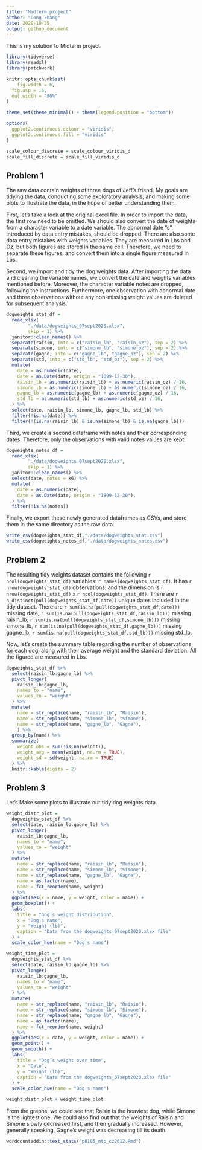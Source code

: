 ```yaml
---
title: "Midterm project"
author: "Cong Zhang"
date: 2020-10-25
output: github_document
---
```


This is my solution to Midterm project.

```r
library(tidyverse)
library(readxl)
library(patchwork)

knitr::opts_chunk$set(
	fig.width = 6, 
  fig.asp = .6,
  out.width = "90%"
)

theme_set(theme_minimal() + theme(legend.position = "bottom"))

options(
  ggplot2.continuous.colour = "viridis",
  ggplot2.continuous.fill = "viridis"
)

scale_colour_discrete = scale_colour_viridis_d
scale_fill_discrete = scale_fill_viridis_d
```


## Problem 1

The raw data contain weights of three dogs of Jeff's friend. My goals are tidying the data, conducting some exploratory analysis, and making some plots to illustrate the data, in the hope of better understanding them.

First, let's take a look at the original excel file. In order to import the data, the first row need to be omitted. We should also convert the date of weights from a character variable to a date variable. The abnormal date "s", introduced by data entry mistakes, should be dropped. There are also some data entry mistakes with weights variables. They are measured in Lbs and Oz, but both figures are stored in the same cell. Therefore, we need to separate these figures, and convert them into a single figure measured in Lbs.

Second, we import and tidy the dog weights data. After importing the data and cleaning the variable names, we convert the date and weights variables mentioned before. Moreover, the character variable notes are dropped, following the instructions. Furthermore, one observation with abnormal date and three observations without any non-missing weight values are deleted for subsequent analysis.

```r
dogweights_stat_df = 
  read_xlsx(
		"./data/dogweights_07sept2020.xlsx",
		skip = 1) %>% 
  janitor::clean_names() %>%
  separate(raisin, into = c("raisin_lb", "raisin_oz"), sep = 2) %>% 
  separate(simone, into = c("simone_lb", "simone_oz"), sep = 2) %>% 
  separate(gagne, into = c("gagne_lb", "gagne_oz"), sep = 2) %>% 
  separate(std, into = c("std_lb", "std_oz"), sep = 2) %>%  
  mutate(
    date = as.numeric(date),
    date = as.Date(date, origin = "1899-12-30"),
    raisin_lb = as.numeric(raisin_lb) + as.numeric(raisin_oz) / 16,
    simone_lb = as.numeric(simone_lb) + as.numeric(simone_oz) / 16,
    gagne_lb = as.numeric(gagne_lb) + as.numeric(gagne_oz) / 16,
    std_lb = as.numeric(std_lb) + as.numeric(std_oz) / 16,
  ) %>% 
  select(date, raisin_lb, simone_lb, gagne_lb, std_lb) %>% 
  filter(!is.na(date)) %>% 
  filter(!(is.na(raisin_lb) & is.na(simone_lb) & is.na(gagne_lb)))
```

Third, we create a second dataframe with notes and their corresponding dates. Therefore, only the observations with valid notes values are kept.

```r
dogweights_notes_df = 
  read_xlsx(
		"./data/dogweights_07sept2020.xlsx",
		skip = 1) %>% 
  janitor::clean_names() %>%
  select(date, notes = x6) %>% 
  mutate(
    date = as.numeric(date),
    date = as.Date(date, origin = "1899-12-30"),
  ) %>% 
  filter(!is.na(notes))
```

Finally, we export these newly generated dataframes as CSVs, and store them in the same directory as the raw data.
```r
write_csv(dogweights_stat_df,"./data/dogweights_stat.csv")
write_csv(dogweights_notes_df,"./data/dogweights_notes.csv")
```



## Problem 2

The resulting tidy weights dataset contains the following `r ncol(dogweights_stat_df)` variables: `r names(dogweights_stat_df)`. It has `r nrow(dogweights_stat_df)` observations, and the dimension is `r nrow(dogweights_stat_df)` x `r ncol(dogweights_stat_df)`. There are `r n_distinct(pull(dogweights_stat_df,date))` unique dates included in the tidy dataset. There are `r sum(is.na(pull(dogweights_stat_df,date)))` missing date,  `r sum(is.na(pull(dogweights_stat_df,raisin_lb)))` missing raisin_lb,  `r sum(is.na(pull(dogweights_stat_df,simone_lb)))` missing simone_lb,  `r sum(is.na(pull(dogweights_stat_df,gagne_lb)))` missing gagne_lb, `r sum(is.na(pull(dogweights_stat_df,std_lb)))` missing std_lb.

Now, let's create the summary table regarding the number of observations for each dog, along with their average weight and the standard deviation. All the figured are measured in Lbs.

```r
dogweights_stat_df %>% 
  select(raisin_lb:gagne_lb) %>% 
  pivot_longer(
    raisin_lb:gagne_lb,
    names_to = "name",
    values_to = "weight"
  ) %>% 
  mutate(
    name = str_replace(name, "raisin_lb", "Raisin"),
    name = str_replace(name, "simone_lb", "Simone"),
    name = str_replace(name, "gagne_lb", "Gagne"),
    ) %>% 
  group_by(name) %>% 
  summarize(
    weight_obs = sum(!is.na(weight)),
    weight_avg = mean(weight, na.rm = TRUE),
    weight_sd = sd(weight, na.rm = TRUE)
  ) %>% 
  knitr::kable(digits = 2)
```



## Problem 3

Let's Make some plots to illustrate our tidy dog weights data.

```r
weight_distr_plot =
  dogweights_stat_df %>% 
  select(date, raisin_lb:gagne_lb) %>% 
  pivot_longer(
    raisin_lb:gagne_lb,
    names_to = "name",
    values_to = "weight"
  ) %>% 
  mutate(
    name = str_replace(name, "raisin_lb", "Raisin"),
    name = str_replace(name, "simone_lb", "Simone"),
    name = str_replace(name, "gagne_lb", "Gagne"),
    name = as.factor(name),
    name = fct_reorder(name, weight)
  ) %>%
  ggplot(aes(x = name, y = weight, color = name)) +
  geom_boxplot() +
  labs(
    title = "Dog’s weight distribution",
    x = "Dog's name",
    y = "Weight (lb)",
    caption = "Data from the dogweights_07sept2020.xlsx file"
  ) +
  scale_color_hue(name = "Dog's name")

weight_time_plot =
  dogweights_stat_df %>% 
  select(date, raisin_lb:gagne_lb) %>% 
  pivot_longer(
    raisin_lb:gagne_lb,
    names_to = "name",
    values_to = "weight"
  ) %>% 
  mutate(
    name = str_replace(name, "raisin_lb", "Raisin"),
    name = str_replace(name, "simone_lb", "Simone"),
    name = str_replace(name, "gagne_lb", "Gagne"),
    name = as.factor(name),
    name = fct_reorder(name, weight)
  ) %>%
  ggplot(aes(x = date, y = weight, color = name)) +
  geom_point() +
  geom_smooth() +
  labs(
    title = "Dog’s weight over time",
    x = "Date",
    y = "Weight (lb)",
    caption = "Data from the dogweights_07sept2020.xlsx file"
  ) +
  scale_color_hue(name = "Dog's name")

weight_distr_plot + weight_time_plot
```

From the graphs, we could see that Raisin is the heaviest dog, while Simone is the lightest one. We could also find out that the weights of Raisin and Simone slowly decreased first, and then gradually increased. However, generally speaking, Gagne's weight was decreasing till its death. 

```r
wordcountaddin::text_stats("p8105_mtp_cz2612.Rmd")
```

